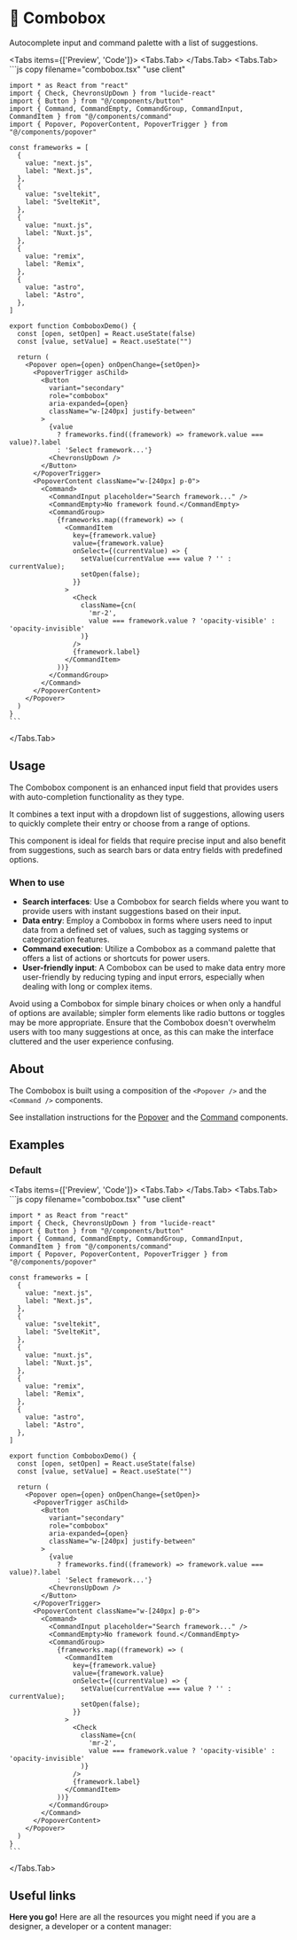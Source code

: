 
# 💠 Combobox

Autocomplete input and command palette with a list of suggestions.

<Tabs items={['Preview', 'Code']}>
  <Tabs.Tab>
    <ComboboxPreview />
  </Tabs.Tab>
  <Tabs.Tab>
    ```js copy filename="combobox.tsx"
    "use client"
 
    import * as React from "react"
    import { Check, ChevronsUpDown } from "lucide-react"
    import { Button } from "@/components/button"
    import { Command, CommandEmpty, CommandGroup, CommandInput, CommandItem } from "@/components/command"
    import { Popover, PopoverContent, PopoverTrigger } from "@/components/popover"
    
    const frameworks = [
      {
        value: "next.js",
        label: "Next.js",
      },
      {
        value: "sveltekit",
        label: "SvelteKit",
      },
      {
        value: "nuxt.js",
        label: "Nuxt.js",
      },
      {
        value: "remix",
        label: "Remix",
      },
      {
        value: "astro",
        label: "Astro",
      },
    ]
    
    export function ComboboxDemo() {
      const [open, setOpen] = React.useState(false)
      const [value, setValue] = React.useState("")
    
      return (
        <Popover open={open} onOpenChange={setOpen}>
          <PopoverTrigger asChild>
            <Button
              variant="secondary"
              role="combobox"
              aria-expanded={open}
              className="w-[240px] justify-between"
            >
              {value
                ? frameworks.find((framework) => framework.value === value)?.label
                : 'Select framework...'}
              <ChevronsUpDown />
            </Button>
          </PopoverTrigger>
          <PopoverContent className="w-[240px] p-0">
            <Command>
              <CommandInput placeholder="Search framework..." />
              <CommandEmpty>No framework found.</CommandEmpty>
              <CommandGroup>
                {frameworks.map((framework) => (
                  <CommandItem
                    key={framework.value}
                    value={framework.value}
                    onSelect={(currentValue) => {
                      setValue(currentValue === value ? '' : currentValue);
                      setOpen(false);
                    }}
                  >
                    <Check
                      className={cn(
                        'mr-2',
                        value === framework.value ? 'opacity-visible' : 'opacity-invisible'
                      )}
                    />
                    {framework.label}
                  </CommandItem>
                ))}
              </CommandGroup>
            </Command>
          </PopoverContent>
        </Popover>
      )
    }
    ```
  </Tabs.Tab>
</Tabs>

## Usage

The Combobox component is an enhanced input field that provides users with auto-completion functionality as they type. 

It combines a text input with a dropdown list of suggestions, allowing users to quickly complete their entry or choose from a range of options. 

This component is ideal for fields that require precise input and also benefit from suggestions, such as search bars or data entry fields with predefined options.

### When to use
- **Search interfaces**: Use a Combobox for search fields where you want to provide users with instant suggestions based on their input.
- **Data entry**: Employ a Combobox in forms where users need to input data from a defined set of values, such as tagging systems or categorization features.
- **Command execution**: Utilize a Combobox as a command palette that offers a list of actions or shortcuts for power users.
- **User-friendly input**: A Combobox can be used to make data entry more user-friendly by reducing typing and input errors, especially when dealing with long or complex items.

Avoid using a Combobox for simple binary choices or when only a handful of options are available; simpler form elements like radio buttons or toggles may be more appropriate. Ensure that the Combobox doesn't overwhelm users with too many suggestions at once, as this can make the interface cluttered and the user experience confusing.

## About

The Combobox is built using a composition of the `<Popover />` and the `<Command />` components.

See installation instructions for the [Popover](/documentation/components/popover) and the [Command](/documentation/components/command) components.

## Examples 

### Default

<Tabs items={['Preview', 'Code']}>
  <Tabs.Tab>
    <ComboboxPreview />
  </Tabs.Tab>
  <Tabs.Tab>
    ```js copy filename="combobox.tsx"
    "use client"
 
    import * as React from "react"
    import { Check, ChevronsUpDown } from "lucide-react"
    import { Button } from "@/components/button"
    import { Command, CommandEmpty, CommandGroup, CommandInput, CommandItem } from "@/components/command"
    import { Popover, PopoverContent, PopoverTrigger } from "@/components/popover"
    
    const frameworks = [
      {
        value: "next.js",
        label: "Next.js",
      },
      {
        value: "sveltekit",
        label: "SvelteKit",
      },
      {
        value: "nuxt.js",
        label: "Nuxt.js",
      },
      {
        value: "remix",
        label: "Remix",
      },
      {
        value: "astro",
        label: "Astro",
      },
    ]
    
    export function ComboboxDemo() {
      const [open, setOpen] = React.useState(false)
      const [value, setValue] = React.useState("")
    
      return (
        <Popover open={open} onOpenChange={setOpen}>
          <PopoverTrigger asChild>
            <Button
              variant="secondary"
              role="combobox"
              aria-expanded={open}
              className="w-[240px] justify-between"
            >
              {value
                ? frameworks.find((framework) => framework.value === value)?.label
                : 'Select framework...'}
              <ChevronsUpDown />
            </Button>
          </PopoverTrigger>
          <PopoverContent className="w-[240px] p-0">
            <Command>
              <CommandInput placeholder="Search framework..." />
              <CommandEmpty>No framework found.</CommandEmpty>
              <CommandGroup>
                {frameworks.map((framework) => (
                  <CommandItem
                    key={framework.value}
                    value={framework.value}
                    onSelect={(currentValue) => {
                      setValue(currentValue === value ? '' : currentValue);
                      setOpen(false);
                    }}
                  >
                    <Check
                      className={cn(
                        'mr-2',
                        value === framework.value ? 'opacity-visible' : 'opacity-invisible'
                      )}
                    />
                    {framework.label}
                  </CommandItem>
                ))}
              </CommandGroup>
            </Command>
          </PopoverContent>
        </Popover>
      )
    }
    ```
  </Tabs.Tab>
</Tabs>

## Useful links

**Here you go!** Here are all the resources you might need if you are a designer, a developer or a content manager:

<Cards className='mt-8'>
  <Card
    title="🤖 Storybook"
    href="https://www.stories.fusillo.design/?path=/docs/components-combobox--documentation"
  />
  <Card
    title="🪄 Figma"
    href="https://www.figma.com/file/acdO58jx9zgGfkKu6htrx2/%F0%9F%8D%9D-Fusillo-Design-System?type=design&node-id=233%3A755&mode=design&t=wga0nlDwi7on1yVl-1"
  />
</Cards>  



